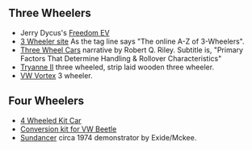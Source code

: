 ==Three Wheelers==
*Jerry Dycus's [[Freedom EV]]
*[http://www.3wheelers.com/enter.html 3 Wheeler site] As the tag line says "The online A-Z of 3-Wheelers".
*[http://www.rqriley.com/3-wheel.htm Three Wheel Cars] narrative by Robert Q. Riley. Subtitle is, "Primary Factors That Determine Handling & Rollover Characteristics"
*[http://home.clara.net/peterfrost/tryaneii.html Tryanne II] three wheeled, strip laid wooden three wheeler.
*[http://www.greatchange.org/footnotes-1-liter-car.html VW Vortex] 3 wheeler.


==Four Wheelers==
*[[4 Wheeled Kit Car]]
*[[Conversion kit for VW Beetle]]
*[http://motortrend.com/roadtests/classic/112_0405_archive/ Sundancer] circa 1974 demonstrator by Exide/Mckee.
